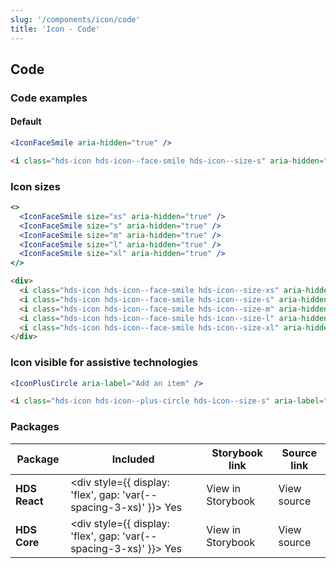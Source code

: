 ```yaml
---
slug: '/components/icon/code'
title: 'Icon - Code'
---
```





## Code

### Code examples

#### Default

<Playground>


```jsx
<IconFaceSmile aria-hidden="true" />
```

```html
<i class="hds-icon hds-icon--face-smile hds-icon--size-s" aria-hidden="true"></i>
```

</Playground>


### Icon sizes

<Playground>


```jsx
<>
  <IconFaceSmile size="xs" aria-hidden="true" />
  <IconFaceSmile size="s" aria-hidden="true" />
  <IconFaceSmile size="m" aria-hidden="true" />
  <IconFaceSmile size="l" aria-hidden="true" />
  <IconFaceSmile size="xl" aria-hidden="true" />
</>
```

```html
<div>
  <i class="hds-icon hds-icon--face-smile hds-icon--size-xs" aria-hidden="true"></i>
  <i class="hds-icon hds-icon--face-smile hds-icon--size-s" aria-hidden="true"></i>
  <i class="hds-icon hds-icon--face-smile hds-icon--size-m" aria-hidden="true"></i>
  <i class="hds-icon hds-icon--face-smile hds-icon--size-l" aria-hidden="true"></i>
  <i class="hds-icon hds-icon--face-smile hds-icon--size-xl" aria-hidden="true"></i>
</div>
```

</Playground>

### Icon visible for assistive technologies

<Playground>


```jsx
<IconPlusCircle aria-label="Add an item" />
```

```html
<i class="hds-icon hds-icon--plus-circle hds-icon--size-s" aria-label="Add an item"></i>
```

</Playground>


### Packages

| Package       | Included                                                                                        | Storybook link                                                                           | Source link                                                                                                                                     |
| ------------- | ----------------------------------------------------------------------------------------------- | ---------------------------------------------------------------------------------------- | ----------------------------------------------------------------------------------------------------------------------------------------------- |
| **HDS React** | <div style={{ display: 'flex', gap: 'var(--spacing-3-xs)' }}><IconCheckCircleFill /> Yes </div> | <ExternalLink href="/storybook/react/?path=/docs/icons">View in Storybook</ExternalLink> | <ExternalLink href="https://github.com/City-of-Helsinki/helsinki-design-system/tree/master/packages/react/src/icons">View source</ExternalLink> |
| **HDS Core**  | <div style={{ display: 'flex', gap: 'var(--spacing-3-xs)' }}><IconCheckCircleFill /> Yes </div> | <ExternalLink href="/storybook/core/?path=/story/icons">View in Storybook</ExternalLink> | <ExternalLink href="https://github.com/City-of-Helsinki/helsinki-design-system/tree/master/packages/core/src/icons">View source</ExternalLink>  |

